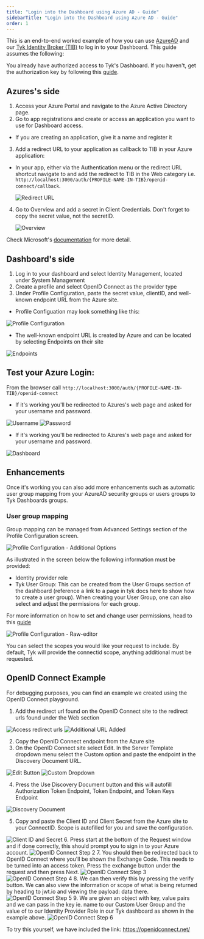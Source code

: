 ```yaml
---
title: "Login into the Dashboard using Azure AD - Guide"
sidebarTitle: "Login into the Dashboard using Azure AD - Guide"
order: 1
---
```


This is an end-to-end worked example of how you can use [AzureAD](https://azure.microsoft.com/en-gb/services/active-directory/) and our [Tyk Identity Broker (TIB)](https://tyk.io/docs/concepts/tyk-components/identity-broker/
) to log in to your Dashboard.
This guide assumes the following:

You already have authorized access to Tyk's Dashboard. If you haven't, get the authorization key by following this [guide](/basic-config-and-security/security/dashboard/create-users#create-a-dashboard-user-with-the-api).

## Azures's side
1. Access your Azure Portal and navigate to the Azure Active Directory page.
2. Go to app registrations and create or access an application you want to use for Dashboard access.
  - If you are creating an application, give it a name and register it 
3. Add a redirect URL to your application as callback to TIB in your Azure application:
  - In your app, either via the Authentication menu or the redirect URL shortcut navigate to and add the redirect to TIB in the Web category i.e. `http://localhost:3000/auth/{PROFILE-NAME-IN-TIB}/openid-connect/callback`.

    <img src="/img/azureAD/redirect-URL-1.png" alt="Redirect URL" />
4. Go to Overview and add a secret in Client Credentials. Don't forget to copy the secret value, not the secretID. 

   <img src="/img/azureAD/overview-1.png" alt="Overview" />

Check Microsoft's [documentation](https://docs.microsoft.com/en-us/azure/active-directory/develop/quickstart-register-app) for more detail.

## Dashboard's side 
1. Log in to your dashboard and select Identity Management, located under System Management
2. Create a profile and select OpenID Connect as the provider type
3. Under Profile Configuration, paste the secret value, clientID, and well-known endpoint URL from the Azure site. 
  - Profile Configuation may look something like this:

  <img src="/img/azureAD/profile-configuration-1.png" alt="Profile Configuration" />

  - The well-known endpoint URL is created by Azure and can be located by selecting Endpoints on their site

  <img src="/img/azureAD/endpoints-11.png" alt="Endpoints" />

## Test your Azure Login:
  From the browser call `http://localhost:3000/auth/{PROFILE-NAME-IN-TIB}/openid-connect`
  - If it's working you'll be redirected to Azures's web page and asked for your username and password.

  <img src="/img/azureAD/username.png" alt="Username" />

  <img src="/img/azureAD/password.png" alt="Password" />
    
  - If it's working you'll be redirected to Azures's web page and asked for your username and password.

  <img src="/img/azureAD/dashboard.png" alt="Dashboard" />

## Enhancements

Once it's working you can also add more enhancements such as automatic user group mapping from your AzureAD security groups or users groups to Tyk Dashboards groups.

### User group mapping
Group mapping can be managed from Advanced Settings section of the Profile Configuration screen.

<img src="/img/azureAD/additional-options.png" alt="Profile Configuration - Additional Options" />

As illustrated in the screen below the following information must be provided:

 - Identity provider role
 - Tyk User Group: This can be created from the User Groups section of the dashboard (reference a link to a page in tyk docs here to show how to create a user group). When creating your User Group, one can also select and adjust the permissions for each group. 

For more information on how to set and change user permissions, head to this [guide](/basic-config-and-security/security/dashboard/create-user-groups#set-user-group-permissions)

<img src="/img/azureAD/raw-editor.png" alt="Profile Configuration - Raw-editor" />

You can select the scopes you would like your request to include. By default, Tyk will provide the connectid scope, anything additional must be requested.

## OpenID Connect Example
For debugging purposes, you can find an example we created using the OpenID Connect playground.
1. Add the redirect url found on the OpenID Connect site to the redirect urls found under the Web section

<img src="/img/azureAD/openid_connect/access_redirect_urls.png" alt="Access redirect urls" />

<img src="/img/azureAD/openid_connect/additional_redirect_url.png" alt="Additional URL Added" />

 2. Copy the OpenID Connect endpoint from the Azure site
 3. On the OpenID Connect site select Edit. In the Server Template dropdown menu select the Custom option and paste the endpoint in the Discovery Document URL. 

 <img src="/img/azureAD/openid_connect/edit_button.png" alt="Edit Button" />

 <img src="/img/azureAD/openid_connect/custom_dropdown.png" alt="Custom Dropdown" />

 4. Press the Use Discovery Document button and this will autofill Authorization Token Endpoint, Token Endpoint, and Token Keys Endpoint

 <img src="/img/azureAD/openid_connect/discovery_document.png" alt="Discovery Document" />

 5. Copy and paste the Client ID and Client Secret from the Azure site to your ConnectID. Scope is autofilled for you and save the configuration.

<img src="/img/azureAD/openid_connect/client_id_client_secret.png" alt="Client ID and Secret" />
6. Press start at the bottom of the Request window and if done correctly, this should prompt you to sign in to your Azure account.

<img src="/img/azureAD/openid_connect/step-2.png" alt="OpenID Connect Step 2" />
7. You should then be redirected back to OpenID Connect where you'll be shown the Exchange Code. This needs to be turned into an access token. Press the exchange button under the request and then press Next.

<img src="/img/azureAD/openid_connect/step-3.png" alt="OpenID Connect Step 3" />
<img src="/img/azureAD/openid_connect/step-4.png" alt="OpenID Connect Step 4" />
8. We can then verify this by pressing the verify button. We can also view the information or scope of what is being returned by heading to jwt.io and viewing the payload: data there.

<img src="/img/azureAD/openid_connect/step-5.png" alt="OpenID Connect Step 5" />
9. We are given an object with key, value pairs and we can pass in the key ie. name to our Custom User Group and the value of to our Identity Provider Role in our Tyk dashboard as shown in the example above. 

<img src="/img/azureAD/openid_connect/step-6.png" alt="OpenID Connect Step 6" />

To try this yourself, we have included the link: https://openidconnect.net/